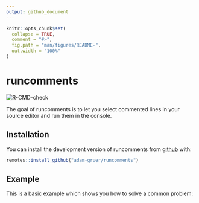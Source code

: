 ```yaml
---
output: github_document
---
```


<!-- README.md is generated from README.Rmd. Please edit that file -->

```r
knitr::opts_chunk$set(
  collapse = TRUE,
  comment = "#>",
  fig.path = "man/figures/README-",
  out.width = "100%"
)
```

# runcomments

<!-- badges: start -->
![R-CMD-check](https://github.com/adam-gruer/runcomments/workflows/R-CMD-check/badge.svg)
<!-- badges: end -->

The goal of runcomments is to let you select commented lines in your source editor and run them in the console.

## Installation

You can install the development version of runcomments from [github](https://github.com) with:

``` r
remotes::install_github("adam-gruer/runcomments")

```

## Example

This is a basic example which shows you how to solve a common problem:



